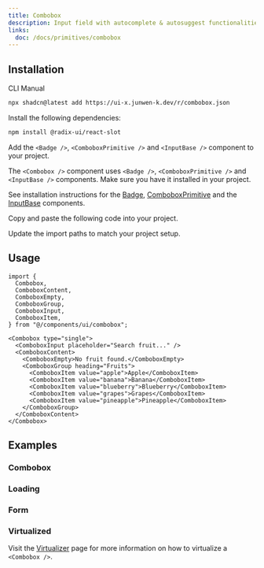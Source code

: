 ```yaml
---
title: Combobox
description: Input field with autocomplete & autosuggest functionalities.
links:
  doc: /docs/primitives/combobox
---
```


<ComponentPreview
  name="combobox-demo"
  className="[&_div[cmdk-root]]:max-w-xs"
/>

## Installation

<Tabs defaultValue="cli">

<TabsList>
  <TabsTrigger value="cli">CLI</TabsTrigger>
  <TabsTrigger value="manual">Manual</TabsTrigger>
</TabsList>
<TabsContent value="cli">

```bash
npx shadcn@latest add https://ui-x.junwen-k.dev/r/combobox.json
```

</TabsContent>

<TabsContent value="manual">

<Steps>

<Step>Install the following dependencies:</Step>

```bash
npm install @radix-ui/react-slot
```

<Step>

Add the `<Badge />`, `<ComboboxPrimitive />` and `<InputBase />` component to your project.

</Step>

The `<Combobox />` component uses `<Badge />`, `<ComboboxPrimitive />` and `<InputBase />` components. Make sure you have it installed in your project.

See installation instructions for the [Badge](/docs/components/badge#installation), [ComboboxPrimitive](/docs/components/combobox-primitive#installation) and the [InputBase](/docs/components/input-base#installation) components.

<Step>Copy and paste the following code into your project.</Step>

<ComponentSource name="combobox" />

<Step>Update the import paths to match your project setup.</Step>

</Steps>

</TabsContent>

</Tabs>

## Usage

```tsx
import {
  Combobox,
  ComboboxContent,
  ComboboxEmpty,
  ComboboxGroup,
  ComboboxInput,
  ComboboxItem,
} from "@/components/ui/combobox";
```

```tsx
<Combobox type="single">
  <ComboboxInput placeholder="Search fruit..." />
  <ComboboxContent>
    <ComboboxEmpty>No fruit found.</ComboboxEmpty>
    <ComboboxGroup heading="Fruits">
      <ComboboxItem value="apple">Apple</ComboboxItem>
      <ComboboxItem value="banana">Banana</ComboboxItem>
      <ComboboxItem value="blueberry">Blueberry</ComboboxItem>
      <ComboboxItem value="grapes">Grapes</ComboboxItem>
      <ComboboxItem value="pineapple">Pineapple</ComboboxItem>
    </ComboboxGroup>
  </ComboboxContent>
</Combobox>
```

## Examples

### Combobox

<ComponentPreview
  name="combobox-demo"
  className="[&_div[cmdk-root]]:max-w-xs"
/>

### Loading

<ComponentPreview
  name="combobox-loading"
  className="[&_div[cmdk-root]]:max-w-xs"
/>

### Form

<ComponentPreview
  name="combobox-form"
  className="[&_div[cmdk-root]]:max-w-xs"
/>

### Virtualized

Visit the [Virtualizer](/docs/components/virtualizer#combobox) page for more information on how to virtualize a `<Combobox />`.

<ComponentPreview
  name="virtualizer-combobox"
  className="[&_div[cmdk-root]]:max-w-xs"
/>
